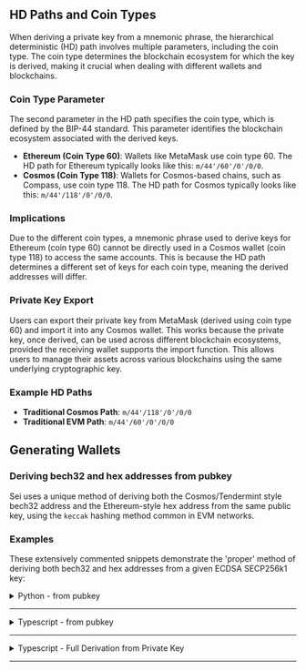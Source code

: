 ## **HD Paths and Coin Types**

When deriving a private key from a mnemonic phrase, the hierarchical
deterministic (HD) path involves multiple parameters, including the coin type.
The coin type determines the blockchain ecosystem for which the key is derived,
making it crucial when dealing with different wallets and blockchains.

### **Coin Type Parameter**

The second parameter in the HD path specifies the coin type, which is defined by
the BIP-44 standard. This parameter identifies the blockchain ecosystem
associated with the derived keys.

- **Ethereum (Coin Type 60)**: Wallets like MetaMask use coin type 60. The HD
  path for Ethereum typically looks like this: `m/44'/60'/0'/0/0`.
- **Cosmos (Coin Type 118)**: Wallets for Cosmos-based chains, such as Compass,
  use coin type 118. The HD path for Cosmos typically looks like this:
  `m/44'/118'/0'/0/0`.

### **Implications**

Due to the different coin types, a mnemonic phrase used to derive keys for
Ethereum (coin type 60) cannot be directly used in a Cosmos wallet (coin
type 118) to access the same accounts. This is because the HD path determines a
different set of keys for each coin type, meaning the derived addresses will
differ.

### **Private Key Export**

Users can export their private key from MetaMask (derived using coin type 60)
and import it into any Cosmos wallet. This works because the private key, once
derived, can be used across different blockchain ecosystems, provided the
receiving wallet supports the import function. This allows users to manage their
assets across various blockchains using the same underlying cryptographic key.

### **Example HD Paths**

- **Traditional Cosmos Path**: `m/44'/118'/0'/0/0`
- **Traditional EVM Path**: `m/44'/60'/0'/0/0`

## **Generating Wallets**

### **Deriving bech32 and hex addresses from pubkey**

Sei uses a unique method of deriving both the Cosmos/Tendermint style bech32
address and the Ethereum-style hex address from the same public key, using the
`keccak` hashing method common in EVM networks.

### **Examples**

These extensively commented snippets demonstrate the 'proper' method of deriving
both bech32 and hex addresses from a given ECDSA SECP256k1 key:

<details>
<summary>Python - from pubkey</summary>

```python
import base64
import json
from hashlib import sha256, new as hashlib_new
from coincurve import PublicKey
from bech32 import bech32_encode, convertbits
from Crypto.Hash import keccak

# Example input, replace with the actual pubkey JSON string
pubkey_json = '{"@type":"/cosmos.crypto.secp256k1.PubKey","key":"Agmik4xkmF57hNjzykYHP3gRu1Mpae4B5BCiwx7jmRzI"}'

# Extract the base64-encoded key from the JSON-like string
pubkey_dict = json.loads(pubkey_json)
pubkey_base64 = pubkey_dict['key']

# Decode the base64-encoded public key
public_key_compressed = base64.b64decode(pubkey_base64)

# Ensure the public key length is 33 bytes (compressed key format)
if len(public_key_compressed) != 33:
    raise ValueError(f"Invalid public key length, expected 33 bytes for compressed format, got {len(public_key_compressed)}")

# Debugging: Print the public key details
print(f"Compressed public key (hex): {public_key_compressed.hex()}")

# SHA-256 on the compressed public key
sha256_digest = sha256(public_key_compressed).digest()
# Debugging: Print SHA-256 digest
print(f"SHA-256 Digest: {sha256_digest.hex()}")

# RIPEMD-160 on SHA-256 hash
ripemd160 = hashlib_new('ripemd160')
ripemd160.update(sha256_digest)
ripemd160_digest = ripemd160.digest()
# Debugging: Print RIPEMD-160 digest
print(f"RIPEMD-160 Digest: {ripemd160_digest.hex()}")

# Convert the digest to 5-bit groups for Bech32 encoding
five_bit_ripemd160 = convertbits(ripemd160_digest, 8, 5, pad=True)
bech32_address = bech32_encode("sei", five_bit_ripemd160)

print(f"Bech32 Cosmos Address: {bech32_address}")

# Decompress the public key to 65 bytes
public_key = PublicKey(public_key_compressed).format(compressed=False)

# Debugging: Print the public key details
print(f"Decompressed public key length: {len(public_key)}")
print(f"Decompressed public key (hex): {public_key.hex()}")

# Derive Ethereum Address using Keccak-256
keccak_hash = keccak.new(digest_bits=256)
keccak_hash.update(public_key[1:])  # Exclude the first byte (0x04)
digest_keccak = keccak_hash.digest()
eth_address = digest_keccak[-20:]
eth_address_hex = '0x' + eth_address.hex()

print(f"Ethereum Address: {eth_address_hex}")
```

</details>

---

<details>
<summary>Typescript - from pubkey</summary>

```typescript
import { fromBase64 } from '@cosmjs/encoding';
import { sha256 } from '@noble/hashes/sha256';
import { ripemd160 } from '@noble/hashes/ripemd160';
import { keccak_256 } from '@noble/hashes/sha3';
import { secp256k1 } from '@noble/curves/secp256k1';
import { bech32 } from 'bech32';

// Utility function to convert bits for Bech32 encoding
function convertBits(data: Uint8Array, fromBits: number, toBits: number, pad: boolean): number[] {
  let acc = 0;
  let bits = 0;
  const result: number[] = [];
  const maxv = (1 << toBits) - 1;

  for (const value of data) {
    acc = (acc << fromBits) | value;
    bits += fromBits;
    while (bits >= toBits) {
      bits -= toBits;
      result.push((acc >> bits) & maxv);
    }
  }

  if (pad) {
    if (bits > 0) {
      result.push((acc << (toBits - bits)) & maxv);
    }
  } else if (bits >= fromBits || (acc << (toBits - bits)) & maxv) {
    throw new Error('Unable to convert bits');
  }

  return result;
}

// Define the prefix for the Bech32 address (e.g., "sei" for Sei network)
const chainPrefix = 'sei';

// Public key JSON string (replace with actual data)
const pubkeyJson = '{"@type":"/cosmos.crypto.secp256k1.PubKey","key":"AiN+aFvHgjblWPaP9Er5p005JjPX3nj4I/+jA6W4BOho"}';

// Parse the JSON string to extract the public key in Base64 format
const pubkeyDict = JSON.parse(pubkeyJson);
const pubkeyBase64 = pubkeyDict.key;

console.log('Original public key JSON:', pubkeyJson);
console.log('Parsed public key object:', pubkeyDict);
console.log('Base64-encoded public key:', pubkeyBase64);

// Decode the Base64-encoded public key to its compressed form
const publicKeyCompressed = fromBase64(pubkeyBase64);

console.log('Compressed public key (bytes):', publicKeyCompressed);
console.log('Compressed public key (hex):', Buffer.from(publicKeyCompressed).toString('hex'));

// Perform SHA-256 hashing on the compressed public key
const sha256Digest = sha256(publicKeyCompressed);
console.log('SHA-256 hash of public key (hex):', Buffer.from(sha256Digest).toString('hex'));

// Perform RIPEMD-160 hashing on the SHA-256 digest
const ripemd160Digest = ripemd160(sha256Digest);
console.log('RIPEMD-160 hash of SHA-256 hash (hex):', Buffer.from(ripemd160Digest).toString('hex'));

// Convert the RIPEMD-160 digest to a 5-bit array for Bech32 encoding
const fiveBitArray = convertBits(ripemd160Digest, 8, 5, true);

// Encode the 5-bit array into a Bech32 address with the specified prefix
const bech32Address = bech32.encode(chainPrefix, fiveBitArray);

console.log(`Bech32 Cosmos Address: ${bech32Address}`);

// Decompress the public key to its uncompressed form (65 bytes) and exclude the first byte
const publicKeyUncompressed = secp256k1.ProjectivePoint.fromHex(publicKeyCompressed).toRawBytes(false).slice(1);

// Perform Keccak-256 hashing on the uncompressed public key to derive the Ethereum address
const keccakHash = keccak_256(publicKeyUncompressed);
const ethAddress = '0x' + Buffer.from(keccakHash.slice(-20)).toString('hex');

console.log('Uncompressed public key (hex):', Buffer.from(publicKeyUncompressed).toString('hex'));
console.log('Keccak-256 hash of uncompressed public key (hex):', Buffer.from(keccakHash).toString('hex'));
console.log(`Ethereum Address: ${ethAddress}`);
```

</details>

---

<details>
<summary>Typescript - Full Derivation from Private Key</summary>

```typescript
import { sha256 } from '@noble/hashes/sha256';
import { ripemd160 } from '@noble/hashes/ripemd160';
import { keccak_256 } from '@noble/hashes/sha3';
import { secp256k1 } from '@noble/curves/secp256k1';
import { bech32 } from 'bech32';

// Utility function to convert bits for Bech32 encoding
function convertBits(data: Uint8Array, fromBits: number, toBits: number, pad: boolean): number[] {
  let acc = 0;
  let bits = 0;
  const result: number[] = [];
  const maxv = (1 << toBits) - 1;

  for (const value of data) {
    acc = (acc << fromBits) | value;
    bits += fromBits;
    while (bits >= toBits) {
      bits -= toBits;
      result.push((acc >> bits) & maxv);
    }
  }

  if (pad) {
    if (bits > 0) {
      result.push((acc << (toBits - bits)) & maxv);
    }
  } else if (bits >= fromBits || (acc << (toBits - bits)) & maxv) {
    throw new Error('Unable to convert bits');
  }

  return result;
}

// Function to generate addresses from a private key
function generateAddresses(privateKeyHex: string): {
  seiAddress: string;
  ethAddress: string;
} {
  // Ensure the private key is exactly 32 bytes long
  const privateKey = Uint8Array.from(Buffer.from(privateKeyHex.padStart(64, '0'), 'hex'));
  if (privateKey.length !== 32) {
    throw new Error('Private key must be 32 bytes long.');
  }

  // Derive the compressed public key from the private key
  const publicKey = secp256k1.getPublicKey(privateKey, true);
  const publicKeyBytes = publicKey;

  // Perform SHA-256 hashing on the compressed public key
  const sha256Digest = sha256(publicKeyBytes);

  // Perform RIPEMD-160 hashing on the SHA-256 digest
  const ripemd160Digest = ripemd160(sha256Digest);

  // Convert the RIPEMD-160 digest to a 5-bit array for Bech32 encoding
  const fiveBitArray = convertBits(ripemd160Digest, 8, 5, true);

  // Bech32 address with "sei" prefix
  const seiAddress = bech32.encode('sei', fiveBitArray, 256);

  // Derive the uncompressed public key from the private key and exclude the first byte
  const publicKeyUncompressed = secp256k1.getPublicKey(privateKey, false).slice(1);

  // Perform Keccak-256 hashing on the uncompressed public key to derive the Ethereum address
  const keccakHash = keccak_256(publicKeyUncompressed);
  const ethAddress = `0x${Buffer.from(keccakHash).slice(-20).toString('hex')}`;

  return { seiAddress, ethAddress };
}

// Example usage of the generateAddresses function
const privateKeyHex = '907ab4bf7fc60cff';
const { seiAddress, ethAddress } = generateAddresses(privateKeyHex);

console.log(`Sei Address: ${seiAddress}`);
console.log(`Ethereum Address: ${ethAddress}`);
```

</details>

---
